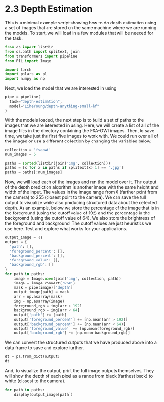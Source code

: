 # 2.3 Depth Estimation {.unnumbered}

This is a minimal example script showing how to do depth estimation
using a set of images that are stored on the same machine where we
are running the models. To start, we will load in a few modules that
will be needed for the task. 

```python
from os import listdir
from os.path import splitext, join
from transformers import pipeline
from PIL import Image

import torch
import polars as pl
import numpy as np
```

Next, we load the model that we are interested in using. 

```python
pipe = pipeline(
  task="depth-estimation",
  model="LiheYoung/depth-anything-small-hf"
)
```

With the models loaded, the next step is to build a set of
paths to the images that we are interested in using. Here,
we will create a list of all of the image files in the
directory containing the FSA-OWI images. Then, to save time,
we take just the first five images to work with. We could
run over all of the images or use a different collection by
changing the variables below.

```python
collection = 'fsaowi'
num_images = 5

paths = sorted(listdir(join('img', collection)))
paths = [x for x in paths if splitext(x)[1] == '.jpg']
paths = paths[:num_images]
```

Now, we will load each of the images and run the model over
it. The output of the depth prediction algorithm is another
image with the same height and width of the input. The values
in the image range from 0 (farther point from the camera) to
255 (closest point to the camera). We can save the full output
to visualize while also producing structured data about the
detected depth. As an example, below we store the percentage
of the image that is in the foreground (using the cutoff value
of 192) and the percentage in the background (using the cutoff
value of 64). We also store the brightness of the foreground
and background. The cutoff values are just heuristics we 
use here. Test and explore what works for your applications.

```python
output_image = {}
output = {
  'path': [],
  'foreground_percent': [],
  'background_percent': [],
  'foreground_value': [],
  'background_rgb': []
}
for path in paths:
    image = Image.open(join('img', collection, path))
    image = image.convert('RGB')
    mask = pipe(image)["depth"]
    output_image[path] = mask
    arr = np.asarray(mask)
    img = np.asarray(image)
    foreground_rgb = img[arr > 192]
    background_rgb = img[arr < 64]
    output['path'] += [path]
    output['foreground_percent'] += [np.mean(arr > 192)]
    output['background_percent'] += [np.mean(arr < 64)]
    output['foreground_value'] += [np.mean(foreground_rgb)]
    output['background_rgb'] += [np.mean(background_rgb)]
```

We can convert the structured outputs that we have produced
above into a data frame to save and explore further.

```python
dt = pl.from_dict(output)
dt
```

And, to visualize the output, print the full image outputs
themselves. They will show the depth of each pixel as a range
from black (farthest back) to white (closest to the camera).

```python
for path in paths:
    display(output_image[path])
```



